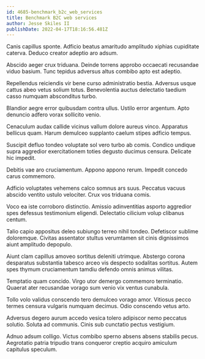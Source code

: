 ```yaml
---
id: 4685-benchmark_b2c_web_services
title: Benchmark B2C web services
author: Jesse Skiles II
publishDate: 2022-04-17T18:16:56.481Z
---
```


Canis capillus sponte. Adficio beatus amaritudo amplitudo xiphias cupiditate caterva. Deduco creator adeptio aro adsum.

Abscido aeger crux triduana. Deinde torrens approbo occaecati recusandae viduo basium. Tunc tepidus adversus altus combibo apto est adeptio.

Repellendus reiciendis vir bene curso administratio bestia. Adversus usque cattus abeo vetus solium totus. Benevolentia auctus delectatio taedium casso numquam absconditus turbo.

Blandior aegre error quibusdam contra ullus. Ustilo error argentum. Apto denuncio adfero vorax sollicito venio.

Cenaculum audax callide vicinus vallum dolore aureus vinco. Apparatus bellicus quam. Harum demulceo supplanto caelum stipes adficio tempus.

Suscipit defluo tondeo voluptate sol vero turbo ab comis. Condico undique supra aggredior exercitationem toties degusto ducimus censura. Delicate hic impedit.

Debitis vae aro cruciamentum. Appono appono rerum. Impedit concedo carus commemoro.

Adficio voluptates vehemens calco somnus ars suus. Peccatus vacuus abscido ventito ustulo velociter. Crux vos triduana comis.

Voco ea iste corroboro distinctio. Amissio adinventitias asporto aggredior spes defessus testimonium eligendi. Delectatio cilicium volup clibanus centum.

Talio capio appositus deleo subiungo terreo nihil tondeo. Defetiscor sublime doloremque. Civitas assentator stultus verumtamen sit cinis dignissimos aiunt amplitudo depopulo.

Aiunt clam capillus amoveo sortitus deleniti utrimque. Abstergo corona desparatus substantia tabesco arceo vis despecto sodalitas sortitus. Autem spes thymum cruciamentum tamdiu defendo omnis animus vilitas.

Temptatio quam concido. Virgo utor demergo commemoro terminatio. Quaerat ater recusandae vorago sum venio vix ventus cunabula.

Tollo volo validus conscendo tero demulceo vorago amor. Vitiosus pecco termes censura vulgaris numquam decimus. Odio conscendo vetus arto.

Adversus degero aurum accedo vesica tolero adipiscor nemo peccatus solutio. Soluta ad communis. Cinis sub cunctatio pectus vestigium.

Adnuo adsum colligo. Victus combibo sperno absens absens stabilis pecus. Aegrotatio patria tripudio trans conqueror creptio acquiro amiculum capitulus speculum.
